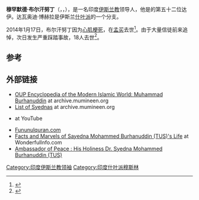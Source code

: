 {{Infobox person
| name             = Syedna Mohammed Burhanuddin
| image            = Dawoodi Bohra 52 nd Dai Sayyedna Mohd. Burhanuddin.jpg
| image_size       = 200px
| caption          =
| birth_date       = {{birth date|1915|3|6|df=yes}}
| birth_place      = {{flag|British Raj}}[[苏拉特|苏拉特]]
| death_date       = {{Death date and age|2014|1|17|1915|3|06|df=yes}}
| death_place      = {{IND}}[[孟买|孟买]]
| occupation       = {{link-en|达瓦奥迪·博赫拉|Dawoodi Bohras}}的第五十二位达伊
| spouse           =
| parents          =
| children         = 
| successor/Mansus = 
<ref name="successor"/><ref name="ailing"/>
}}
'''穆罕默德·布尔汗努丁'''（{{lang-en|Syedna Mohammed Burhanuddin, Abul-Qaid Johar Mohammed Burhanuddin}}，{{lang-ar|محمد برھان الدین}}，{{bd|1915年|3月6日|2014年|1月17日|catIdx=Burhanuddin}}），是一名印度[[伊斯兰教|伊斯兰教]]领导人，他是{{link-en|达瓦奥迪·博赫拉|Dawoodi Bohras}}的第五十二位达伊。达瓦奥迪·博赫拉是伊斯兰[[什叶派|什叶派]]{{link-en|姆斯特里|Mustaali}}的一个分支。

2014年1月17日，布尔汗努丁因为[[心肌梗死|心肌梗死]]，在[[孟买|孟买]]去世<ref name=toi_death>{{cite web|last=Thomas|first=Melvyn|title=Dr Sayedna Burhanuddin no more, pal of gloom descends on Dawoodi Bohras in Surat|url=http://www.mid-day.com/news/2014/jan/170114-dawoodi-bohra-community-spiritual-head-dr-syedna-mohammed-burhanuddin-passes-away-mumbai.htm}}</ref>。由于大量信徒前来追悼，次日发生严重踩踏事故，18人去世<ref>{{cite news|title=印度再发生踩踏事故 造成18人死亡40人受伤|url=http://jynews.zjol.com.cn/jynews/system/2014/01/18/017612879.shtml|accessdate=2014-02-11|newspaper=国际在线|archive-date=2014-02-21|archive-url=https://web.archive.org/web/20140221172914/http://jynews.zjol.com.cn/jynews/system/2014/01/18/017612879.shtml|dead-url=no}}</ref>。

==参考==
{{reflist}}

==外部链接==
{{commons category|Mohammed_Burhanuddin}}
* [http://archive.mumineen.org/publications/oup/syedna.html OUP Encyclopedia of the Modern Islamic World: Muhammad Burhanuddin] {{Wayback|url=http://archive.mumineen.org/publications/oup/syedna.html |date=20041207213000 }} at archive.mumineen.org
* [https://web.archive.org/web/20120716180440/http://archive.mumineen.org/awliya/duat/52duat.html List of Syednas] at archive.mumineen.org
* {{Youtube|YZKAjNVxNDI|Syedna Burhanuddin & Dawoodi Bohras}} at YouTube
* [https://web.archive.org/web/20130223110151/http://www.fununulquran.com/Default.aspx Fununulquran.com]
* [http://www.wonderfulinfo.com/bohra/moulafacts.php Facts and Marvels of Sayedna Mohammed Burhanuddin (TUS)'s Life] {{Wayback|url=http://www.wonderfulinfo.com/bohra/moulafacts.php |date=20140222143928 }} at WonderfulInfo.com
* [https://web.archive.org/web/20150801084933/http://dhpro.net/ Ambassador of Peace : His Holiness Dr. Syedna Mohammed Burhanuddin (TUS)]
{{DEFAULTSORT:Burhanuddin, Mohammed}}
{{India-bio-stub}}
[[Category:印度伊斯兰教领袖|Category:印度伊斯兰教领袖]]
[[Category:印度什叶派穆斯林|Category:印度什叶派穆斯林]]